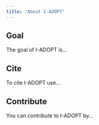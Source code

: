 ```yaml
---
title: "About I-ADOPT"
---
```


## Goal

The goal of I-ADOPT is...

## Cite

To cite I-ADOPT use...

## Contribute

You can contribute to I-ADOPT by...
